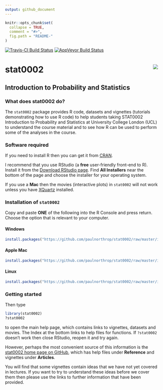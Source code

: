 ```yaml
---
output: github_document
---
```


<!-- README.md is generated from README.Rmd. Please edit that file -->

```r
knitr::opts_chunk$set(
  collapse = TRUE,
  comment = "#>",
  fig.path = "README-"
)
```

[![Travis-CI Build Status](https://travis-ci.org/paulnorthrop/stat0002.svg?branch=master)](https://travis-ci.org/paulnorthrop/stat0002) 
[![AppVeyor Build Status](https://ci.appveyor.com/api/projects/status/github/paulnorthrop/stat0002?branch=master&svg=true)](https://ci.appveyor.com/project/paulnorthrop/stat0002)

# stat0002 <img src="standalone.png" align="right" />

## Introduction to Probability and Statistics

### What does stat0002 do?

The `stat0002` package provides R code, datasets and vignettes (tutorials demonstrating how to use R code) to help students taking STAT0002 Introduction to Probability and Statistics at University College London (UCL) to understand the course material and to see how R can be used to perform some of the 
analyses in the course.

### Software required

If you need to install R then you can get it from [CRAN](https://cran.r-project.org/).

I recommend that you use RStudio (a **free** user-friendly front-end to R).  Install it from the 
[Download RStudio page](https://www.rstudio.com/products/rstudio/download/). 
Find **All Installers** near the bottom of the page and choose the installer for your operating system.

If you use a **Mac** then the movies (interactive plots) in `stat0002` will not work unless you have [XQuartz](https://www.xquartz.org/) installed.

### Installation of `stat0002`

Copy and paste **ONE** of the following into the R Console and press return.  Choose the option that is relevant to your computer.

#### Windows

```r
install.packages("https://github.com/paulnorthrop/stat0002/raw/master/install/stat0002.zip", repos = NULL)
```

#### Apple Mac

```r
install.packages("https://github.com/paulnorthrop/stat0002/raw/master/install/stat0002.tgz", repos = NULL)
```

#### Linux

```r
install.packages("https://github.com/paulnorthrop/stat0002/raw/master/install/stat0002.tar.gz", repos = NULL)
```

### Getting started

Then type 

```r
library(stat0002)
?stat0002
```

to open the main help page, which contains links to vignettes, datasets and movies.  The Index at the bottom links to help files for functions. If `?stat0002` doesn't work then close RStudio, reopen it and try again.

However, perhaps the most convenient source of this information is the [stat0002 home page on GitHub](https://paulnorthrop.github.io/stat0002/), which has help files under **Reference** and vignettes under **Articles**.

You will find that some vignettes contain ideas that we have not yet covered in lectures.  If you want to try to understand these ideas before we cover them then please use the links to further information that have been provided.
